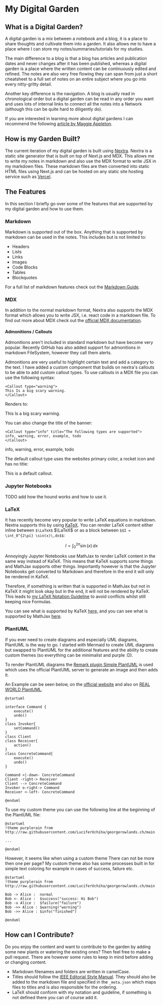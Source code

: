 
# My Digital Garden

## What is a Digital Garden?

A digital garden is a mix between a notebook and a blog, it is a place to share thoughts and cultivate them into a garden.
It also allows me to have a place where I can store my notes/summaries/tutorials for my studies.

The main difference to a blog is that a blog has articles and publication dates and never changes after it has been
published, whereas a digital garden is a place where the written content can be continuously edited and refined. The
notes are also very free flowing they can span from just a short cheatsheet to a full set of notes on an entire subject
where you go into every nitty-gritty detail.

Another key difference is the navigation. A blog is usually read in chronological order but a digital garden can be read
in any order you want and uses lots of internal links to connect all the notes into a Network (although this can be
quite hard to diligently do).

If you are interested in learning more about digital gardens I can recommend the following
[article by Maggie Appleton](https://maggieappleton.com/garden-history).

## How is my Garden Built?

The current iteration of my digital garden is built using [Nextra](https://nextra.site/). Nextra is a static site 
generator that is built on top of Next.js and MDX. This allows me to write my notes in markdown and also use the MDX 
format to write JSX in my markdown files. These markdown files are then converted into static HTML files using Next.js 
and can be hosted on any static site hosting service such as [Vercel](https://vercel.com/).

## The Features

In this section I briefly go over some of the features that are supported by my digital garden and how to use them.

### Markdown

Markdown is supported out of the box. Anything that is supported by markdown can be used in the notes. This includes but
is not limited to:

- Headers
- Lists
- Links
- Images
- Code Blocks
- Tables
- Blockquotes

For a full list of markdown features check out the [Markdown Guide](https://www.markdownguide.org/).

### MDX

In addition to the normal markdown format, Nextra also supports the MDX format which allows you to write JSX, i.e. react code in a
markdown file. To find out more about MDX check out the [official MDX documentation](https://mdxjs.com/).

#### Admonitions / Callouts

Admonitions aren't included in standard markdown but have become very popular. Recently GitHub has also added support for 
admonitions in markdown FileSystem, however they call them alerts. 

Admonitions are very useful to highlight certain text and add a category to the text. I have added a custom component that 
builds on nextra's callouts to be able to add custom callout types. To use callouts in a MDX file you can use the following syntax:

```
<Callout type="warning">
This Is a big scary warning.
</Callout>
```

Renders to:

<Callout type="warning">
This Is a big scary warning.
</Callout>

You can also change the title of the banner:

```
<Callout type="info" title="The following types are supported">
info, warning, error, example, todo
</Callout>
```

<Callout type="info" title="The following types are supported">
info, warning, error, example, todo
</Callout>

The default callout type uses the websites primary color, a rocket icon and has no title:

<Callout>
This is a default callout.
</Callout>

### Jupyter Notebooks

<Callout type="todo">
TODO add how the hound works and how to use it.
</Callout>

### LaTeX

It has recently become very popular to write LaTeX equations in markdown. Nextra supports this by using [KaTeX](https://katex.org/).
You can render LaTeX content either inline between `$\LaTeX$` $\LaTeX$ or as a block between `$$I = \int_0^{2\pi} \sin(x)\,dx$$`:

$$
I = \int_0^{2\pi} \sin(x)\,dx
$$

Annoyingly Jupyter Notebooks use MathJax to render LaTeX content in the same way instead of KaTeX. This means that KaTeX
supports some things and MathJax supports other things. Importantly however is that the Jupyter Notebooks get converted
to Markdown and therefore in the end it will only be rendered in KaTeX.

Therefore, if something is written that is supported in MathJax but not in KaTeX it might look okay but in the end,
it will not be rendered by KaTeX. This leads to [my LaTeX Notation Guideline](./mathematics/latexGuidelines) to avoid
conflicts whilst still keeping nice Formulas.

You can see what is supported by KaTeX [here,](https://katex.org/docs/supported.html) and you can see what is supported
by MathJax [here](https://docs.mathjax.org/en/latest/input/tex/macros/index.html).

### PlantUML

If you ever need to create diagrams and especially UML diagrams, PlantUML is the way to go. I started with Mermaid
to create UML diagrams but swapped to PlantUML for the additional features and the ability to create custom themes
(so everything can be minimalist and purple :D).

To render PlantUML diagrams the [Remark plugin Simple PlantUML](https://github.com/akebifiky/remark-simple-plantuml) is
used which uses the official PlantUML server to generate an image and then adds it.

An Example can be seen below, on the [official website](https://plantuml.com/) and also on [REAL WORLD PlantUML](https://real-world-plantuml.com/?type=class).

```plantuml
@startuml

interface Command {
    execute()
    undo()
}
class Invoker{
    setCommand()
}
class Client
class Receiver{
    action()
}
class ConcreteCommand{
    execute()
    undo()
}

Command <|-down- ConcreteCommand
Client -right-> Receiver
Client --> ConcreteCommand
Invoker o-right-> Command
Receiver <-left- ConcreteCommand

@enduml
```

To use my custom theme you can use the following line at the beginning of the PlantUML file:

```
@startuml
!theme purplerain from http://raw.githubusercontent.com/LuciferUchiha/georgerowlands.ch/main

...

@enduml
```

However, it seems like when using a custom theme There can not be more then one per page? My custom theme also has some processes built in for simple text coloring for example in cases of success, failure etc.

```plantuml
@startuml
!theme purplerain from http://raw.githubusercontent.com/LuciferUchiha/georgerowlands.ch/main

Bob -> Alice :  normal
Bob <- Alice :  $success("success: Hi Bob")
Bob -x Alice :  $failure("failure")
Bob ->> Alice : $warning("warning")
Bob ->> Alice : $info("finished")

@enduml
```

## How can I Contribute?

Do you enjoy the content and want to contribute to the garden by adding some new plants or watering the existing ones?
Then feel free to make a pull request. There are however some rules to keep in mind before adding or changing content.

- Markdown filenames and folders are written in camelCase.
- Titles should follow the
[IEEE Editorial Style Manual](https://www.ieee.org/content/dam/ieee-org/ieee/web/org/conferences/style_references_manual.pdf).
They should also be added to the markdown file and specified in the `_meta.json` which maps files to titles and is also
responsible for the ordering.
- LaTeX should conform with my notation and guideline, if something is not defined there you can of course add it.